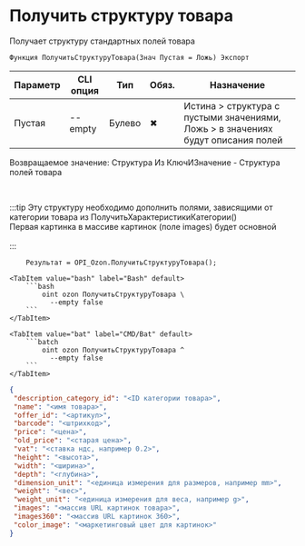 ﻿---
sidebar_position: 20
---


# Получить структуру товара
 Получает структуру стандартных полей товара



`Функция ПолучитьСтруктуруТовара(Знач Пустая = Ложь) Экспорт`

  | Параметр | CLI опция | Тип | Обяз. | Назначение |
  |-|-|-|-|-|
  | Пустая | --empty | Булево | &#x2716; | Истина > структура с пустыми значениями, Ложь > в значениях будут описания полей |

  
  Возвращаемое значение:   Структура Из КлючИЗначение - Структура полей товара

<br/>

:::tip
Эту структуру необходимо дополнить полями, зависящими от категории товара из ПолучитьХарактеристикиКатегории()<br/>
Первая картинка в массиве картинок (поле images) будет основной<br/>
<br/>
:::
<br/>


```bsl title="Пример использования для 1С:Предприятие/OneScript"
    Результат = OPI_Ozon.ПолучитьСтруктуруТовара();
```
    

 <Tabs>
  
    <TabItem value="bash" label="Bash" default>
        ```bash
            oint ozon ПолучитьСтруктуруТовара \
              --empty false
        ```
    </TabItem>
  
    <TabItem value="bat" label="CMD/Bat" default>
        ```batch
            oint ozon ПолучитьСтруктуруТовара ^
              --empty false
        ```
    </TabItem>
</Tabs>


```json title="Результат"
{
 "description_category_id": "<ID категории товара>",
 "name": "<имя товара>",
 "offer_id": "<артикул>",
 "barcode": "<штрихкод>",
 "price": "<цена>",
 "old_price": "<старая цена>",
 "vat": "<ставка ндс, например 0.2>",
 "height": "<высота>",
 "width": "<ширина>",
 "depth": "<глубина>",
 "dimension_unit": "<единица измерения для размеров, например mm>",
 "weight": "<вес>",
 "weight_unit": "<единица измерения для веса, например g>",
 "images": "<массив URL картинок товара>",
 "images360": "<массив URL картинок 360>",
 "color_image": "<маркетинговый цвет для картинок>"
}
```
